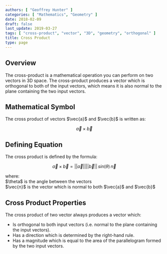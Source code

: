 ```yaml
---
authors: [ "Geoffrey Hunter" ]
categories: [ "Mathematics", "Geometry" ]
date: 2018-02-09
draft: false
last_update: 2019-03-27
tags: [ "cross-product", "vector", "3D", "geometry", "orthogonal" ]
title: Cross Product
type: page
---
```


<h2>Overview</h2>

<p>The cross-product is a mathematical operation you can perform on two vectors in 3D space. The cross-product produces a vector which is orthogonal to both of the input vectors, which means it is also normal to the plane containing the two input vectors.</p>

<h2>Mathematical Symbol</h2>

<p>The cross product of vectors $\vec{a}$ and $\vec{b}$ is written as:</p>

$$
\vec{a} \times \vec{b}
$$

<h2>Defining Equation</h2>

<p>The cross product is defined by the formula:</p>

$$
\vec{a} \times \vec{b} = ||\vec{a}|| ||\vec{b}|| \, sin (\theta) \, \vec{n}
$$

<p className="centered">    where:<br />
    $\theta$ is the angle between the vectors<br />
    $\vec{n}$ is the vector which is normal to both $\vec{a}$ and $\vec{b}$</p>

<h2>Cross Product Properties</h2>

<p>The cross product of two vector always produces a vector which:</p>

<ul>
<li>Is orthogonal to both input vectors (i.e. normal to the plane containing the input vectors).</li>
<li>Has a direction which is determined by the right-hand rule.</li>
<li>Has a magnitude which is equal to the area of the parallelogram formed by the two input vectors.</li>
</ul>
